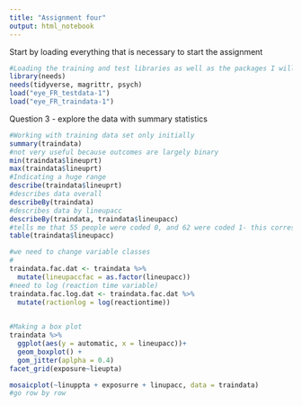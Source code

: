 ```yaml
---
title: "Assignment four"
output: html_notebook
---
```

Start by loading everything that is necessary to start the assignment
```r
#Loading the training and test libraries as well as the packages I will need
library(needs)
needs(tidyverse, magrittr, psych)
load("eye_FR_testdata-1")
load("eye_FR_traindata-1")
```
Question 3 - explore the data with summary statistics
```r
#Working with training data set only initially
summary(traindata)
#not very useful because outcomes are largely binary
min(traindata$lineuprt)
max(traindata$lineuprt)
#Indicating a huge range 
describe(traindata$lineuprt)
#describes data overall
describeBy(traindata)
#describes data by lineupacc
describeBy(traindata, traindata$lineupacc)
#tells me that 55 people were coded 0, and 62 were coded 1- this corresponds to the lineupacc groups
table(traindata$lineupacc)

#we need to change variable classes
#
traindata.fac.dat <- traindata %>% 
  mutate(lineupaccfac = as.factor(lineupacc))
#need to log (reaction time variable)
traindata.fac.log.dat <- traindata.fac.dat %>% 
  mutate(ractionlog = log(reactiontime))
  

#Making a box plot
traindata %>% 
  ggplot(aes(y = automatic, x = lineupacc))+
  geom_boxplot() +
  gom_jitter(aplpha = 0.4)
facet_grid(exposure~lieupta)

mosaicplot(~linuppta + exposurre + linupacc, data = traindata)
#go row by row

```

